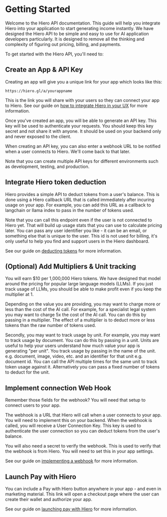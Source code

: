 # Getting Started

Welcome to the Hiero API documentation. This guide will help you integrate Hiero into your application to start generating income instantly. We have designed the Hiero API to be simple and easy to use for AI application developers particularly. It is designed to remove all the thinking and complexity of figuring out pricing, billing, and payments.

To get started with the Hiero API, you\'ll need to:

## Create an App & API Key

Creating an app will give you a unique link for your app which looks like this:

```
https://hiero.gl/a/yourappname
```

This is the link you will share with your users so they can connect your app to Hiero. See our guide on [how to integrate Hiero in your UX](/docs/user-experience) for more information.

Once you've created an app, you will be able to generate an API key. This key will be used to authenticate your requests. You should keep this key secret and not share it with anyone. It should be used on your backend only and never exposed to the client.

When creating an API key, you can also enter a webhook URL to be notified when a user connects to Hiero. We'll come back to that later.

Note that you can create multiple API keys for different environments such as development, testing, and production.

## Integrate Hiero token deduction

Hiero provides a simple API to deduct tokens from a user's balance. This is done using a Hiero callback URL that is called immediately after incuring usage on your app. For example, you can add this URL as a callback to langchain or llama index to pass in the number of tokens used.

Note that you can call this endpoint even if the user is not connected to Hiero yet. That will build up usage stats that you can use to calculate pricing later. You can pass any user identifier you like - it can be an email, or something else that is unique to the user. This id is not used for billing, it's only useful to help you find and support users in the Hiero dashboard.

See our guide on [deducting tokens](/docs/deducting-tokens) for more information.

## (Optional) Add Multipliers & Unit tracking

You will earn $10 per 1,000,000 Hiero tokens. We have designed that model around the pricing for popular large language models (LLMs). If you just track usage of LLMs, you should be able to make profit even if you keep the multiplier at 1.

Depending on the value you are providing, you may want to charge more or less than the cost of the AI call. For example, for a specialist legal system you may want to charge 5x the cost of the AI call. You can do this by passing in a multiplier. The effect of a multiplier is to deduct more or less tokens than the raw number of tokens used.

Secondly, you may want to track usage by unit. For example, you may want to track usage by document. You can do this by passing in a unit. Units are useful to help your users understand how much value your app is generating "per unit". You track usage by passing in the name of the unit. e.g. document, image, video, etc. and an identifier for that unit e.g. document id. You can call the API multiple times for the same unit to track token usage against it. Alternatively you can pass a fixed number of tokens to deduct for the unit.

## Implement connection Web Hook

Remember those fields for the webhook? You will need that setup to connect users to your app.

The webhook is a URL that Hiero will call when a user connects to your app. You will need to implement this on your backend. When the webhook is called, you will receive a User Connection Key. This key is used to authenticate the user connection so you can deduct tokens from the user's balance.

You will also need a secret to verify the webhook. This is used to verify that the webhook is from Hiero. You will need to set this in your app settings.

See our guide on [implementing a webhook](/docs/webhooks) for more information.

## Launch Pay with Hiero

You can include a Pay with Hiero button anywhere in your app - and even in marketing material. This link will open a checkout page where the user can create their wallet and authorize your app.

See our guide on [launching pay with Hiero](/docs/launching-pay-with-hiero) for more information.
